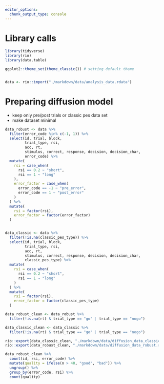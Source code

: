 ```yaml
---
editor_options:
  chunk_output_type: console
---
```

# Library calls
```r
library(tidyverse)
library(rio)
library(data.table)

ggplot2::theme_set(theme_classic()) # setting default theme
```

```r

```

```r
data <- rio::import("./markdown/data/analysis_data.rdata")
```

# Preparing diffusion model

- keep only pre/post trials or classic pes data set
- make dataset minimal

```r
data_robust <- data %>% 
  filter(error_code %in% c(-1, 1)) %>% 
  select(id, trial, block,
         trial_type, rsi, 
         acc, rt,
         stimulus, correct, response, decision, decision_char,
         error_code) %>% 
  mutate(
    rsi = case_when(
      rsi == 0.2 ~ "short",
      rsi == 1 ~ "long"
    ),
    error_factor = case_when(
      error_code == -1 ~ "pre_error",
      error_code == 1 ~ "post_error"
    )
  ) %>% 
  mutate(
    rsi = factor(rsi),
    error_factor = factor(error_factor)
  )


data_classic <- data %>% 
  filter(!is.na(classic_pes_type)) %>% 
  select(id, trial, block,
         trial_type, rsi, 
         acc, rt,
         stimulus, correct, response, decision, decision_char,
         classic_pes_type) %>% 
  mutate(
    rsi = case_when(
      rsi == 0.2 ~ "short",
      rsi == 1 ~ "long"
    )
  ) %>% 
  mutate(
    rsi = factor(rsi),
    error_factor = factor(classic_pes_type)
  )

```

```r
data_robust_clean <- data_robust %>% 
  filter(!is.na(rt) & trial_type == "go" | trial_type == "nogo")

data_classic_clean <- data_classic %>% 
  filter(!is.na(rt) & trial_type == "go" | trial_type == "nogo")
```

```r
rio::export(data_classic_clean, "./markdown/data/diffusion_data_classic.rdata")
rio::export(data_robust_clean, "./markdown/data/diffusion_data_robust.rdata")
```

```r
data_robust_clean %>% 
  count(id, rsi, error_code) %>% 
  mutate(quality = ifelse(n > 40, "good", "bad")) %>% 
  ungroup() %>% 
  group_by(error_code, rsi) %>% 
  count(quality)
```


